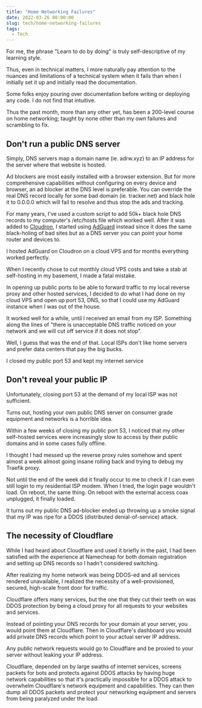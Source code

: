 ```yaml
---
title: "Home Networking Failures"
date: 2022-03-26 00:00:00
slug: tech/home-networking-failures
tags:
  - Tech
---
```


For me, the phrase "Learn to do by doing" is truly self-descriptive of my learning style.

Thus, even in technical matters, I more naturally pay attention to the nuances and limitations of a technical system when it fails than when I initially set it up and initially read the documentation.

Some folks enjoy pouring over documentation before writing or deploying any code. I do not find that intuitive.

Thus the past month, more than any other yet, has been a 200-level course on home networking; taught by none other than my own failures and scrambling to fix.

## Don't run a public DNS server

Simply, DNS servers map a domain name (ie. adrw.xyz) to an IP address for the server where that website is hosted.

Ad blockers are most easily installed with a browser extension. But for more comprehensive capabilities without configuring on every device and browser, an ad blocker at the DNS level is preferable. You can override the real DNS record locally for some bad domain (ie. tracker.net) and black hole it to 0.0.0.0 which will fail to resolve and thus stop the ads and tracking.

For many years, I've used a custom script to add 50k+ black hole DNS records to my computer's /etc/hosts file which worked well. After it was added to [Cloudron](http://cloudron.io), I started using [AdGuard](https://adguard.com/en/adguard-home/overview.html) instead since it does the same black-holing of bad sites but as a DNS server you can point your home router and devices to.

I hosted AdGuard on Cloudron on a cloud VPS and for months everything worked perfectly.

When I recently chose to cut monthly cloud VPS costs and take a stab at self-hosting in my basement, I made a fatal mistake.

In opening up public ports to be able to forward traffic to my local reverse proxy and other hosted services, I decided to do what I had done on my cloud VPS and open up port 53, DNS, so that I could use my AdGuard instance when I was out of the house.

It worked well for a while, until I received an email from my ISP. Something along the lines of "there is unacceptable DNS traffic noticed on your network and we will cut off service if it does not stop".

Well, I guess that was the end of that. Local ISPs don't like home servers and prefer data centers that pay the big bucks.

I closed my public port 53 and kept my internet service

## Don't reveal your public IP

Unfortunately, closing port 53 at the demand of my local ISP was not sufficient.

Turns out, hosting your own public DNS server on consumer grade equipment and networks is a horrible idea.

Within a few weeks of closing my public port 53, I noticed that my other self-hosted services were increasingly slow to access by their public domains and in some cases fully offline.

I thought I had messed up the reverse proxy rules somehow and spent almost a week almost going insane rolling back and trying to debug my Traefik proxy.

Not until the end of the week did it finally occur to me to check if I can even still login to my residential ISP modem. When I tried, the login page wouldn't load. On reboot, the same thing. On reboot with the external access coax unplugged, it finally loaded.

It turns out my public DNS ad-blocker ended up throwing up a smoke signal that my IP was ripe for a DDOS (distributed denial-of-service) attack.

## The necessity of Cloudflare

While I had heard about Cloudflare and used it briefly in the past, I had been satisfied with the experience at Namecheap for both domain registration and setting up DNS records so I hadn't considered switching.

After realizing my home network was being DDOS-ed and all services rendered unavailable, I realized the necessity of a well-provisioned, secured, high-scale front door for traffic.

Cloudflare offers many services, but the one that they cut their teeth on was DDOS protection by being a cloud proxy for all requests to your websites and services.

Instead of pointing your DNS records for your domain at your server, you would point them at Cloudflare. Then in Cloudflare's dashboard you would add private DNS records which point to your actual server IP address.

Any public network requests would go to Cloudflare and be proxied to your server without leaking your IP address.

Cloudflare, depended on by large swaths of internet services, screens packets for bots and protects against DDOS attacks by having huge network capabilities so that it's practically impossible for a DDOS attack to overwhelm Cloudflare's network equipment and capabilities. They can then dump all DDOS packets and protect your networking equipment and servers from being paralyzed under the load.

